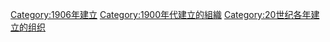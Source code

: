 {{Commons category|Organizations established in 1906}}
{{Cat topic in year|topic=建立的組織|year=1906}}

[[Category:1906年建立|Category:1906年建立]]
[[Category:1900年代建立的組織|Category:1900年代建立的組織]]
[[Category:20世纪各年建立的组织|Category:20世纪各年建立的组织]]